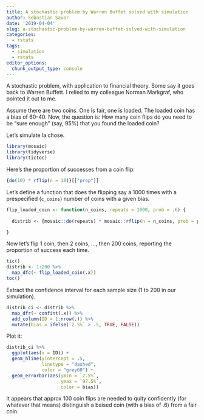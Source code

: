 ```yaml
---
title: A stochastic problem by Warren Buffet solved with simulation
author: Sebastian Sauer
date: '2019-04-04'
slug: a-stochastic-problem-by-warren-buffet-solved-with-simulation
categories:
  - rstats
tags:
  - simulation
  - rstats
editor_options: 
  chunk_output_type: console
---
```



A stochastic problem, with application to financial theory. Some say it goes back to Warren Buffett. I relied to my colleague Norman Markgraf, who pointed it out to me.

Assume there are two coins. One is fair, one is loaded. The loaded coin has a bias of 60-40. Now, the question is: How many coin flips do you need to be "sure enough" (say, 95%) that you found the loaded coin?


Let's simulate la chose.

```r
library(mosaic)
library(tidyverse)
library(tictoc)
```


Here's the proportion of successes from a coin flip:


```r
{do(10) * rflip(n = 10)}[["prop"]]
```



Let's define a function that does the flipping say a 1000 times with a prespecified (`c_coins`) number of coins with a given bias.

```r
flip_loaded_coin <- function(n_coins, repeats = 1000, prob = .6) {
  
  distrib <- {mosaic::do(repeats) * mosaic::rflip(n = n_coins, prob = prob)}[["prop"]]

}
```


Now let's flip 1 coin, then 2 coins, ..., then 200 coins, reporting the proportion of success each time.

```r
tic()
distrib <- 1:200 %>% 
  map_dfc(~ flip_loaded_coin(.x))
toc()
```

Extract the confidence interval for each sample size (1 to 200 in our simulation).

```r
distrib_ci <- distrib %>% 
  map_dfr(~ confint(.x)) %>% 
  add_column(ID = 1:nrow(.)) %>% 
  mutate(bias = ifelse(`2.5%` > .5, TRUE, FALSE))
```



Plot it:


```r
distrib_ci %>% 
  ggplot(aes(x = ID)) +
  geom_hline(yintercept = .5, 
             linetype = "dashed", 
             color = "grey60") +
  geom_errorbar(aes(ymin = `2.5%`,
                    ymax = `97.5%`,
                    color = bias))
```


It appears that approx 100 coin flips are needed to quity confidently (for whatever that means) distinguish a baised coin (with a bias of .6) from a fair coin.


